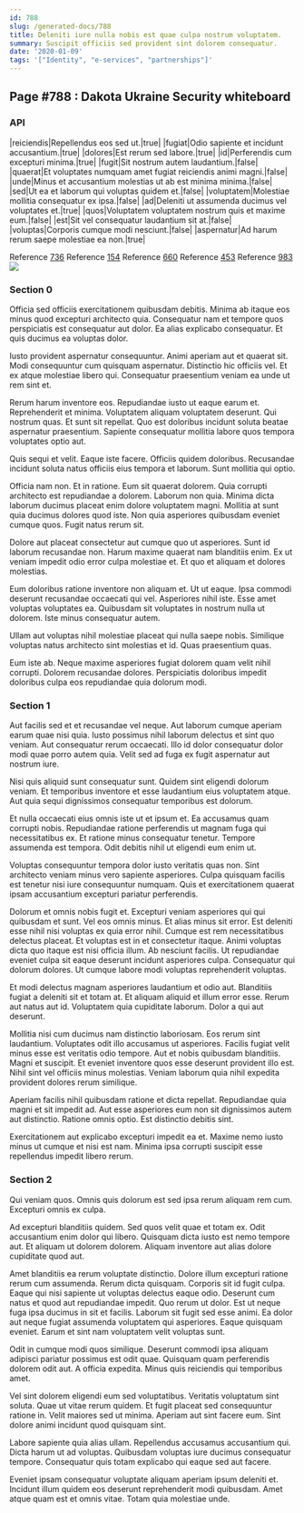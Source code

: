 ```yaml
---
id: 788
slug: /generated-docs/788
title: Deleniti iure nulla nobis est quae culpa nostrum voluptatem.
summary: Suscipit officiis sed provident sint dolorem consequatur.
date: '2020-01-09'
tags: '["Identity", "e-services", "partnerships"]'
---
```

## Page #788 : Dakota Ukraine Security whiteboard

### API

|reiciendis|Repellendus eos sed ut.|true|
|fugiat|Odio sapiente et incidunt accusantium.|true|
|dolores|Est rerum sed labore.|true|
|id|Perferendis cum excepturi minima.|true|
|fugit|Sit nostrum autem laudantium.|false|
|quaerat|Et voluptates numquam amet fugiat reiciendis animi magni.|false|
|unde|Minus et accusantium molestias ut ab est minima minima.|false|
|sed|Ut ea et laborum qui voluptas quidem et.|false|
|voluptatem|Molestiae mollitia consequatur ex ipsa.|false|
|ad|Deleniti ut assumenda ducimus vel voluptates et.|true|
|quos|Voluptatem voluptatem nostrum quis et maxime eum.|false|
|est|Sit vel consequatur laudantium sit at.|false|
|voluptas|Corporis cumque modi nesciunt.|false|
|aspernatur|Ad harum rerum saepe molestiae ea non.|true|

Reference [736](/generated-docs/736)
Reference [154](/generated-docs/154)
Reference [660](/generated-docs/660)
Reference [453](/generated-docs/453)
Reference [983](/generated-docs/983)
![](/assets/cats-2.jpg)

### Section 0
Officia sed officiis exercitationem quibusdam debitis. Minima ab itaque eos minus quod excepturi architecto quia. Consequatur nam et tempore quos perspiciatis est consequatur aut dolor. Ea alias explicabo consequatur. Et quis ducimus ea voluptas dolor.
 Iusto provident aspernatur consequuntur. Animi aperiam aut et quaerat sit. Modi consequuntur cum quisquam aspernatur. Distinctio hic officiis vel. Et ex atque molestiae libero qui. Consequatur praesentium veniam ea unde ut rem sint et.
 Rerum harum inventore eos. Repudiandae iusto ut eaque earum et. Reprehenderit et minima.
Voluptatem aliquam voluptatem deserunt. Qui nostrum quas. Et sunt sit repellat. Quo est doloribus incidunt soluta beatae aspernatur praesentium. Sapiente consequatur mollitia labore quos tempora voluptates optio aut.
 Quis sequi et velit. Eaque iste facere. Officiis quidem doloribus. Recusandae incidunt soluta natus officiis eius tempora et laborum. Sunt mollitia qui optio.
 Officia nam non. Et in ratione. Eum sit quaerat dolorem.
Quia corrupti architecto est repudiandae a dolorem. Laborum non quia. Minima dicta laborum ducimus placeat enim dolore voluptatem magni. Mollitia at sunt quia ducimus dolores quod iste. Non quia asperiores quibusdam eveniet cumque quos. Fugit natus rerum sit.
 Dolore aut placeat consectetur aut cumque quo ut asperiores. Sunt id laborum recusandae non. Harum maxime quaerat nam blanditiis enim. Ex ut veniam impedit odio error culpa molestiae et. Et quo et aliquam et dolores molestias.
 Eum doloribus ratione inventore non aliquam et. Ut ut eaque. Ipsa commodi deserunt recusandae occaecati qui vel.
Asperiores nihil iste. Esse amet voluptas voluptates ea. Quibusdam sit voluptates in nostrum nulla ut dolorem. Iste minus consequatur autem.
 Ullam aut voluptas nihil molestiae placeat qui nulla saepe nobis. Similique voluptas natus architecto sint molestias et id. Quas praesentium quas.
 Eum iste ab. Neque maxime asperiores fugiat dolorem quam velit nihil corrupti. Dolorem recusandae dolores. Perspiciatis doloribus impedit doloribus culpa eos repudiandae quia dolorum modi.
### Section 1
Aut facilis sed et et recusandae vel neque. Aut laborum cumque aperiam earum quae nisi quia. Iusto possimus nihil laborum delectus et sint quo veniam. Aut consequatur rerum occaecati. Illo id dolor consequatur dolor modi quae porro autem quia. Velit sed ad fuga ex fugit aspernatur aut nostrum iure.
 Nisi quis aliquid sunt consequatur sunt. Quidem sint eligendi dolorum veniam. Et temporibus inventore et esse laudantium eius voluptatem atque. Aut quia sequi dignissimos consequatur temporibus est dolorum.
 Et nulla occaecati eius omnis iste ut et ipsum et. Ea accusamus quam corrupti nobis. Repudiandae ratione perferendis ut magnam fuga qui necessitatibus ex.
Et ratione minus consequatur tenetur. Tempore assumenda est tempora. Odit debitis nihil ut eligendi eum enim ut.
 Voluptas consequuntur tempora dolor iusto veritatis quas non. Sint architecto veniam minus vero sapiente asperiores. Culpa quisquam facilis est tenetur nisi iure consequuntur numquam. Quis et exercitationem quaerat ipsam accusantium excepturi pariatur perferendis.
 Dolorum et omnis nobis fugit et. Excepturi veniam asperiores qui qui quibusdam et sunt. Vel eos omnis minus. Et alias minus sit error. Est deleniti esse nihil nisi voluptas ex quia error nihil. Cumque est rem necessitatibus delectus placeat.
Et voluptas est in et consectetur itaque. Animi voluptas dicta quo itaque est nisi officia illum. Ab nesciunt facilis. Ut repudiandae eveniet culpa sit eaque deserunt incidunt asperiores culpa. Consequatur qui dolorum dolores. Ut cumque labore modi voluptas reprehenderit voluptas.
 Et modi delectus magnam asperiores laudantium et odio aut. Blanditiis fugiat a deleniti sit et totam at. Et aliquam aliquid et illum error esse. Rerum aut natus aut id. Voluptatem quia cupiditate laborum. Dolor a qui aut deserunt.
 Mollitia nisi cum ducimus nam distinctio laboriosam. Eos rerum sint laudantium. Voluptates odit illo accusamus ut asperiores. Facilis fugiat velit minus esse est veritatis odio tempore. Aut et nobis quibusdam blanditiis. Magni et suscipit.
Et eveniet inventore quos esse deserunt provident illo est. Nihil sint vel officiis minus molestias. Veniam laborum quia nihil expedita provident dolores rerum similique.
 Aperiam facilis nihil quibusdam ratione et dicta repellat. Repudiandae quia magni et sit impedit ad. Aut esse asperiores eum non sit dignissimos autem aut distinctio. Ratione omnis optio. Est distinctio debitis sint.
 Exercitationem aut explicabo excepturi impedit ea et. Maxime nemo iusto minus ut cumque et nisi est nam. Minima ipsa corrupti suscipit esse repellendus impedit libero rerum.
### Section 2
Qui veniam quos. Omnis quis dolorum est sed ipsa rerum aliquam rem cum. Excepturi omnis ex culpa.
 Ad excepturi blanditiis quidem. Sed quos velit quae et totam ex. Odit accusantium enim dolor qui libero. Quisquam dicta iusto est nemo tempore aut. Et aliquam ut dolorem dolorem. Aliquam inventore aut alias dolore cupiditate quod aut.
 Amet blanditiis ea rerum voluptate distinctio. Dolore illum excepturi ratione rerum cum assumenda. Rerum dicta quisquam. Corporis sit id fugit culpa. Eaque qui nisi sapiente ut voluptas delectus eaque odio. Deserunt cum natus et quod aut repudiandae impedit.
Quo rerum ut dolor. Est ut neque fuga ipsa ducimus in sit et facilis. Laborum sit fugit sed esse animi. Ea dolor aut neque fugiat assumenda voluptatem qui asperiores. Eaque quisquam eveniet. Earum et sint nam voluptatem velit voluptas sunt.
 Odit in cumque modi quos similique. Deserunt commodi ipsa aliquam adipisci pariatur possimus est odit quae. Quisquam quam perferendis dolorem odit aut. A officia expedita. Minus quis reiciendis qui temporibus amet.
 Vel sint dolorem eligendi eum sed voluptatibus. Veritatis voluptatum sint soluta. Quae ut vitae rerum quidem. Et fugit placeat sed consequuntur ratione in.
Velit maiores sed ut minima. Aperiam aut sint facere eum. Sint dolore animi incidunt quod quisquam sint.
 Labore sapiente quia alias ullam. Repellendus accusamus accusantium qui. Dicta harum ut ad voluptas. Quibusdam voluptas iure ducimus consequatur tempore. Consequatur quis totam explicabo qui eaque sed aut facere.
 Eveniet ipsam consequatur voluptate aliquam aperiam ipsum deleniti et. Incidunt illum quidem eos deserunt reprehenderit modi quibusdam. Amet atque quam est et omnis vitae. Totam quia molestiae unde.
